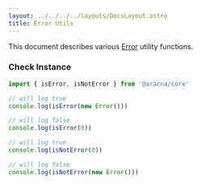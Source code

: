 ```yaml
---
layout: ../../../../layouts/DocsLayout.astro
title: Error Utils
---
```


This document describes various [Error](https://developer.mozilla.org/en-US/docs/Web/JavaScript/Reference/Global_Objects/Error) utility functions.

### Check Instance

```ts
import { isError, isNotError } from '@aracna/core'

// will log true
console.log(isError(new Error()))

// will log false
console.log(isError(0))

// will log true
console.log(isNotError(0))

// will log false
console.log(isNotError(new Error()))
```
